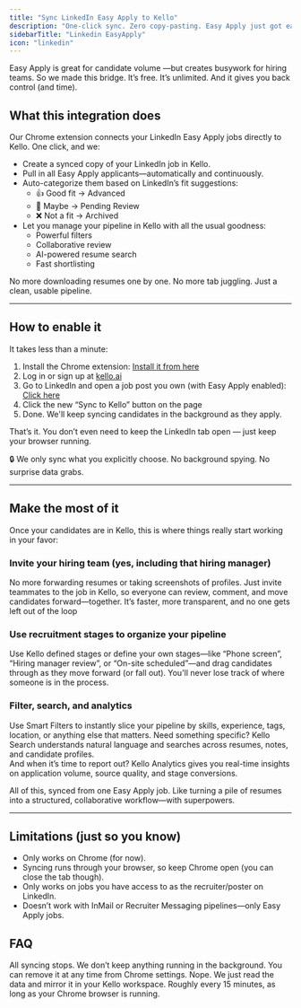 ```yaml
---
title: "Sync LinkedIn Easy Apply to Kello"
description: "One-click sync. Zero copy-pasting. Easy Apply just got easier (for you too)"
sidebarTitle: "Linkedin EasyApply"
icon: "linkedin"
---
```


Easy Apply is great for candidate volume —but creates busywork for hiring teams. So we made this bridge. It’s free. It’s unlimited. And it gives you back control (and time).

## What this integration does

Our Chrome extension connects your LinkedIn Easy Apply jobs directly to Kello. One click, and we:

- Create a synced copy of your LinkedIn job in Kello.
- Pull in all Easy Apply applicants—automatically and continuously.
- Auto-categorize them based on LinkedIn’s fit suggestions:
  - 👍 Good fit → Advanced
  - 🤔 Maybe → Pending Review
  - ❌ Not a fit → Archived
- Let you manage your pipeline in Kello with all the usual goodness:
  - Powerful filters
  - Collaborative review
  - AI-powered resume search
  - Fast shortlisting

No more downloading resumes one by one. No more tab juggling. Just a clean, usable pipeline.

---

## How to enable it

It takes less than a minute:

1. Install the Chrome extension: [Install it from here](https://chromewebstore.google.com/detail/send-linkedin-easy-apply/plkhjpganneodbncohofnbpdlcgplhib?hl=en-GB&authuser=0)
2. Log in or sign up at [kello.ai](http://kello.ai/app)
3. Go to LinkedIn and open a job post you own (with Easy Apply enabled): [Click here](https://www.linkedin.com/my-items/posted-jobs/)
4. Click the new “Sync to Kello” button on the page
5. Done. We'll keep syncing candidates in the background as they apply.

That’s it. You don’t even need to keep the LinkedIn tab open — just keep your browser running.

🔒 We only sync what you explicitly choose. No background spying. No surprise data grabs.

---

## Make the most of it

Once your candidates are in Kello, this is where things really start working in your favor:

### **Invite your hiring team (yes, including that hiring manager)**

No more forwarding resumes or taking screenshots of profiles. Just invite teammates to the job in Kello, so everyone can review, comment, and move candidates forward—together. It’s faster, more transparent, and no one gets left out of the loop

### **Use recruitment stages to organize your pipeline**

Use Kello defined stages or define your own stages—like “Phone screen”, “Hiring manager review”, or “On-site scheduled”—and drag candidates through as they move forward (or fall out). You'll never lose track of where someone is in the process. 

### **Filter, search, and analytics**

Use Smart Filters to instantly slice your pipeline by skills, experience, tags, location, or anything else that matters. Need something specific? Kello Search understands natural language and searches across resumes, notes, and candidate profiles.\
And when it’s time to report out? Kello Analytics gives you real-time insights on application volume, source quality, and stage conversions.

All of this, synced from one Easy Apply job. Like turning a pile of resumes into a structured, collaborative workflow—with superpowers.

---

## Limitations (just so you know)

- Only works on Chrome (for now).
- Syncing runs through your browser, so keep Chrome open (you can close the tab though).
- Only works on jobs you have access to as the recruiter/poster on LinkedIn.
- Doesn’t work with InMail or Recruiter Messaging pipelines—only Easy Apply jobs.

## FAQ

<AccordionGroup>
  <Accordion title="What happens if I uninstall the extension?">
    All syncing stops. We don’t keep anything running in the background. You can remove it at any time from Chrome settings.
  </Accordion>
  <Accordion title="Does Kello modify my LinkedIn jobs or candidates?">
    Nope. We just read the data and mirror it in your Kello workspace.
  </Accordion>
  <Accordion title="How often do you sync?">
    Roughly every 15 minutes, as long as your Chrome browser is running.
  </Accordion>
</AccordionGroup>